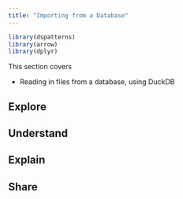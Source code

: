 ```yaml
---
title: "Importing from a Database"
---
```


```r
library(dspatterns)
library(arrow)
library(dplyr)
```

This section covers

- Reading in files from a database, using DuckDB

## Explore


## Understand


## Explain


## Share


